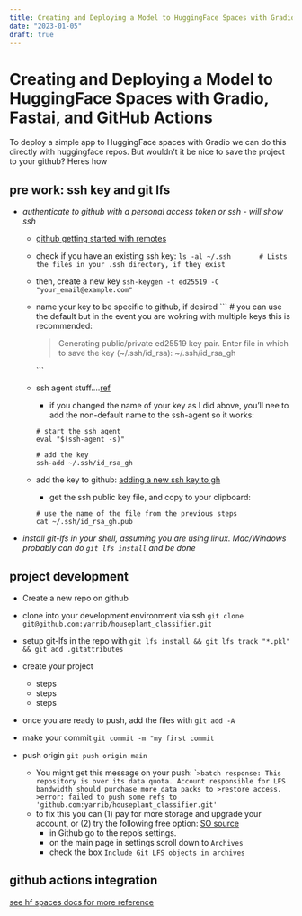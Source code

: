 ```yaml
---
title: Creating and Deploying a Model to HuggingFace Spaces with Gradio, Fastai, and GitHub Actions
date: "2023-01-05"
draft: true
---
```

# Creating and Deploying a Model to HuggingFace Spaces with Gradio, Fastai, and GitHub Actions

To deploy a simple app to HuggingFace spaces with Gradio we can do this directly with huggingface repos. But wouldn't it be nice to save the project to your github? Heres how

## pre work: ssh key and git lfs
- *authenticate to github with a personal access token or ssh - will show ssh*
    - [github getting started with remotes](https://docs.github.com/en/get-started/getting-started-with-git/about-remote-repositories#cloning-with-https-urls)
    - check if you have an existing ssh key:
        ```
        ls -al ~/.ssh
        # Lists the files in your .ssh directory, if they exist
        ```
    - then, create a new key
        ```
        ssh-keygen -t ed25519 -C "your_email@example.com"
        ```
    - name your key to be specific to github, if desired
        ```
        # you can use the default but in the event you are wokring with multiple keys this is recommended:

        >Generating public/private ed25519 key pair.
        >Enter file in which to save the key (~/.ssh/id_rsa): ~/.ssh/id_rsa_gh
    
        ```

    - ssh agent stuff....[ref](https://docs.github.com/en/authentication/connecting-to-github-with-ssh/generating-a-new-ssh-key-and-adding-it-to-the-ssh-agent#adding-your-ssh-key-to-the-ssh-agent)
        - if you changed the name of your key as I did above, you'll nee to add the non-default name to the ssh-agent so it works:
        ```
        # start the ssh agent
        eval "$(ssh-agent -s)"

        # add the key
        ssh-add ~/.ssh/id_rsa_gh

        ```

    - add the key to github:
        [adding a new ssh key to gh](https://docs.github.com/en/authentication/connecting-to-github-with-ssh/adding-a-new-ssh-key-to-your-github-account)

        + get the ssh public key file, and copy to your clipboard:
        ```
        # use the name of the file from the previous steps
        cat ~/.ssh/id_rsa_gh.pub
        ```

- *install git-lfs in your shell, assuming you are using linux. Mac/Windows probably can do `git lfs install` and be done*



## project development
- Create a new repo on github
- clone into your development environment via ssh `git clone git@github.com:yarrib/houseplant_classifier.git`
- setup git-lfs in the repo with `git lfs install && git lfs track "*.pkl" && git add .gitattributes`
- create your project
    - steps
    - steps
    - steps
- once you are ready to push, add the files with `git add -A`
- make your commit `git commit -m "my first commit`
    
- push origin `git push origin main`
    + You might get this message on your push:
    ```
    >batch response: This repository is over its data quota. Account responsible for LFS bandwidth should purchase more data packs to >restore access.
    >error: failed to push some refs to 'github.com:yarrib/houseplant_classifier.git'
    ``
    + to fix this you can (1) pay for more storage and upgrade your account, or (2) try the following free option: [SO source](https://stackoverflow.com/questions/62905325/this-repository-is-over-its-data-quota-account-responsible-for-lfs-bandwidth-sh)
        - in Github go to the repo's settings.
        - on the main page in settings scroll down to `Archives`
        - check the box `Include Git LFS objects in archives`
        


## github actions integration
[see hf spaces docs for more reference](https://huggingface.co/docs/hub/spaces-github-actions)
